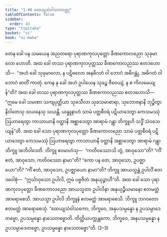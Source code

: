 ```yaml
---
title: "1.48 ထေယျသံဝါသကဝတ္ထု"
tableOfContents: false
sidebar:
  order: 43
type: "tipitaka"
basket: "vi"
book: "vi-maha"
---
```



<DynamicBreadcrumb />

<Division number="110" book="vi-maha">

<Paragraph number="483" book="vi-maha">
တေန ခေါ ပန သမယေန အညတရော ပုရာဏကုလပုတ္တော ခီဏကောလညော သုခုမာလော ဟောတိ. အထ ခေါ တဿ ပုရာဏကုလပုတ္တဿ ခီဏကောလညဿ ဧတဒဟောသိ—  “အဟံ ခေါ သုခုမာလော, န ပဋိဗလော အနဓိဂတံ ဝါ ဘောဂံ အဓိဂန္တုံ, အဓိဂတံ ဝါ ဘောဂံ ဖာတိံ ကာတုံ. ကေန နု ခေါ အဟံ ဥပါယေန သုခဉ္စ ဇီဝေယျံ, န စ ကိလမေယျန်”တိ? အထ ခေါ တဿ ပုရာဏကုလပုတ္တဿ ခီဏကောလညဿ ဧတဒဟောသိ—  “ဣမေ ခေါ သမဏာ သကျပုတ္တိယာ သုခသီလာ သုခသမာစာရာ, သုဘောဇနာနိ ဘုဉ္ဇိတွာ နိဝါတေသု သယနေသု သယန္တိ. ယန္နူနာဟံ သာမံ ပတ္တစီဝရံ ပဋိယာဒေတွာ ကေသမဿုံ ဩဟာရေတွာ ကာသာယာနိ ဝတ္ထာနိ အစ္ဆာဒေတွာ အာရာမံ ဂန္တွာ ဘိက္ခူဟိ သဒ္ဓိံ သံဝသေယျန်”တိ. အထ ခေါ သော ပုရာဏကုလပုတ္တော ခီဏကောလညော သာမံ ပတ္တစီဝရံ ပဋိယာဒေတွာ ကေသမဿုံ ဩဟာရေတွာ ကာသာယာနိ ဝတ္ထာနိ အစ္ဆာဒေတွာ အာရာမံ ဂန္တွာ ဘိက္ခူ အဘိဝါဒေတိ. ဘိက္ခူ ဧဝမာဟံသု—  “ကတိဝဿောသိ တွံ, အာဝုသော”တိ? “ကိံ ဧတံ, အာဝုသော, ကတိဝဿော နာမာ”တိ? “ကော ပန တေ, အာဝုသော, ဥပဇ္ဈာယော”တိ? “ကိံ ဧတံ, အာဝုသော, ဥပဇ္ဈာယော နာမာ”တိ? ဘိက္ခူ အာယသ္မန္တံ ဥပါလိံ ဧတဒဝေါစုံ—  “ဣင်္ဃာဝုသော ဥပါလိ, ဣမံ ပဗ္ဗဇိတံ အနုယုဉ္ဇာဟီ”တိ. အထ ခေါ သော ပုရာဏကုလပုတ္တော ခီဏကောလညော အာယသ္မတာ ဥပါလိနာ အနုယုဉ္ဇီယမာနော ဧတမတ္ထံ အာရောစေသိ. အာယသ္မာ ဥပါလိ ဘိက္ခူနံ ဧတမတ္ထံ အာရောစေသိ. ဘိက္ခူ ဘဂဝတော ဧတမတ္ထံ အာရောစေသုံ. “ထေယျသံဝါသကော, ဘိက္ခဝေ, အနုပသမ္ပန္နော န ဥပသမ္ပာဒေတဗ္ဗော, ဥပသမ္ပန္နော နာသေတဗ္ဗောတိ. တိတ္ထိယပက္ကန္တကော, ဘိက္ခဝေ, အနုပသမ္ပန္နော န ဥပသမ္ပာဒေတဗ္ဗော, ဥပသမ္ပန္နော နာသေတဗ္ဗော”တိ. (2–3)
</Paragraph>
</Division>